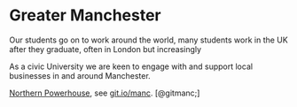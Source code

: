 # Greater Manchester {#manchester} 

Our students go on to work around the world, many students work in the UK after they graduate, often in London but increasingly 

As a civic University we are keen to engage with and support local businesses in and around Manchester. 

[Northern Powerhouse](https://northernpowerhouse.gov.uk/), see [git.io/manc](https://git.io/manc). [@gitmanc;]